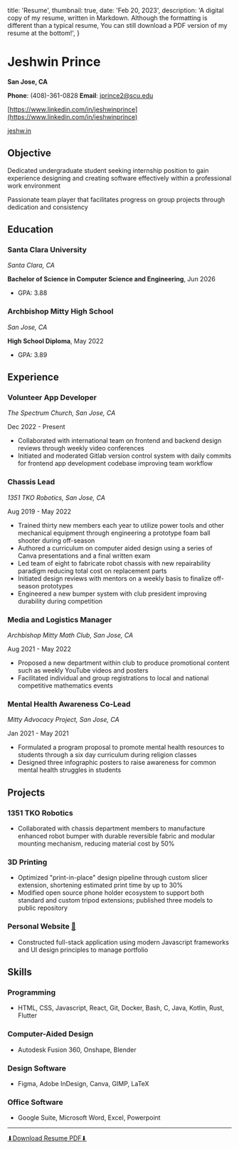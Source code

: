 
  title: 'Resume',
  thumbnail: true,
  date: 'Feb 20, 2023',
  description: 'A digital copy of my resume, written in Markdown. Although the formatting is different than a typical resume, You can still download a PDF version of my resume at the bottom!',
}

# Jeshwin Prince

**San Jose, CA**

**Phone**: (408)-361-0828 **Email**: [jprince2@scu.edu](mailto:jprince2@scu.edu)

[https://www.linkedin.com/in/jeshwinprince](https://www.linkedin.com/in/jeshwinprince)

[jeshw.in](https://www.jeshw.in)

## Objective

Dedicated undergraduate student seeking internship position to gain experience designing and creating software effectively
within a professional work environment

Passionate team player that facilitates progress on group projects through dedication and consistency

## Education

### Santa Clara University

*Santa Clara, CA*

**Bachelor of Science in Computer Science and Engineering**, Jun 2026

- GPA: 3.88

### Archbishop Mitty High School

*San Jose, CA*

**High School Diploma**, May 2022

- GPA: 3.89

## Experience

### Volunteer App Developer

*The Spectrum Church, San Jose, CA*

Dec 2022 - Present 

- Collaborated with international team on frontend and backend design reviews through weekly video conferences
- Initiated and moderated Gitlab version control system with daily commits for frontend app development codebase improving team workflow

### Chassis Lead

*1351 TKO Robotics, San Jose, CA*

Aug 2019 - May 2022

- Trained thirty new members each year to utilize power tools and other mechanical equipment through engineering a prototype
foam ball shooter during off-season
- Authored a curriculum on computer aided design using a series of Canva presentations and a final written exam
- Led team of eight to fabricate robot chassis with new repairability paradigm reducing total cost on replacement parts
- Initiated design reviews with mentors on a weekly basis to finalize off-season prototypes
- Engineered a new bumper system with club president improving durability during competition

### Media and Logistics Manager

*Archbishop Mitty Math Club, San Jose, CA*

Aug 2021 - May 2022

- Proposed a new department within club to produce promotional content such as weekly YouTube videos and posters
- Facilitated individual and group registrations to local and national competitive mathematics events

### Mental Health Awareness Co-Lead

*Mitty Advocacy Project, San Jose, CA*

Jan 2021 - May 2021

- Formulated a program proposal to promote mental health resources to students through a six day curriculum during religion
classes
- Designed three infographic posters to raise awareness for common mental health struggles in students

## Projects

### 1351 TKO Robotics

- Collaborated with chassis department members to manufacture enhanced robot bumper with durable reversible fabric and
modular mounting mechanism, reducing material cost by 50%

### 3D Printing

- Optimized "print-in-place" design pipeline through custom slicer extension, shortening estimated print time by up to 30%
- Modified open source phone holder ecosystem to support both standard and custom tripod extensions; published three models
to public repository

### Personal Website [🏡](https://www.jeshw.in)

- Constructed full-stack application using modern Javascript frameworks and UI design principles to manage portfolio

## Skills

### Programming

- HTML, CSS, Javascript, React, Git, Docker, Bash, C, Java, Kotlin, Rust, Flutter

### Computer-Aided Design

- Autodesk Fusion 360, Onshape, Blender

### Design Software

- Figma, Adobe InDesign, Canva, GIMP, LaTeX

### Office Software

- Google Suite, Microsoft Word, Excel, Powerpoint

---

<div className="flex justify-center align-middle">
  <a href="/Jeshwin_Prince_Resume.pdf" className="btn btn-accent btn-lg mx-auto normal-case">⬇Download Resume PDF⬇</a>
</div>

